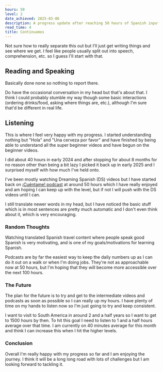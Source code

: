 ```yaml
---
hours: 50
level: 2
date_achieved: 2025-03-06
description: A progress update after reaching 50 hours of Spanish input, focusing on listening improvements and goals for the months ahead.
read_time: 4
title: Continuamos
---
```


Not sure how to really separate this out but I'll just get writing things and see where we get. I feel like people usually split out into speech, comprehension, etc. so I guess I'll start with that.

## Reading and Speaking

Basically done none so nothing to report there.

Do have the occasional conversation in my head but that's about that. I think I could probably stumble my way though some basic interactions (ordering drinks/food, asking where things are, etc.), although I'm sure that'd be different in real life.

## Listening

This is where I feel very happy with my progress. I started understanding nothing but "Hola" and "Una cerveza por favor" and have finished by being able to understand all the super beginner videos and have begun on the beginner videos.

I did about 40 hours in early 2024 and after stopping for about 8 months for no reason other than being a bit lazy I picked it back up in early 2025 and I surprised myself with how much I've held onto. 

I've been mostly watching Dreaming Spanish (DS) videos but I have started back on [¡Cuéntame! podcast](https://open.spotify.com/show/5rNQFzsH92cZpwLDSbUmmc) at around 50 hours which I have really enjoyed and am hoping I can keep up with the level, but if not I will push with the DS videos until I can. 

I still translate newer words in my head, but I have noticed the basic stuff which is in most sentences are pretty much automatic and I don't even think about it, which is very encouraging.

### Random Thoughts

Watching translated Spanish travel content where people speak good Spanish is very motivating, and is one of my goals/motivations for learning Spanish.

Podcasts are by far the easiest way to keep the daily numbers up as I can do it out on a walk or when I'm doing jobs. They're not as approachable now at 50 hours, but I'm hoping that they will become more accessible over the next 100 hours.

### The Future

The plan for the future is to try and get to the intermediate videos and podcasts as soon as possible so I can really up my hours. I have plenty of time on my hands to listen now so I'm just going to try and keep consistent.

I want to visit to South America in around 2 and a half years so I want to get to 1500 hours by then. To hit this goal I need to listen to 1 and a half hours average over that time. I am currently on 40 minutes average for this month and think I can increase this when I hit the higher levels. 

### Conclusion 

Overall I'm really happy with my progress so far and I am enjoying the journey. I think it will be a long long road with lots of challenges but I am looking forward to tackling it.